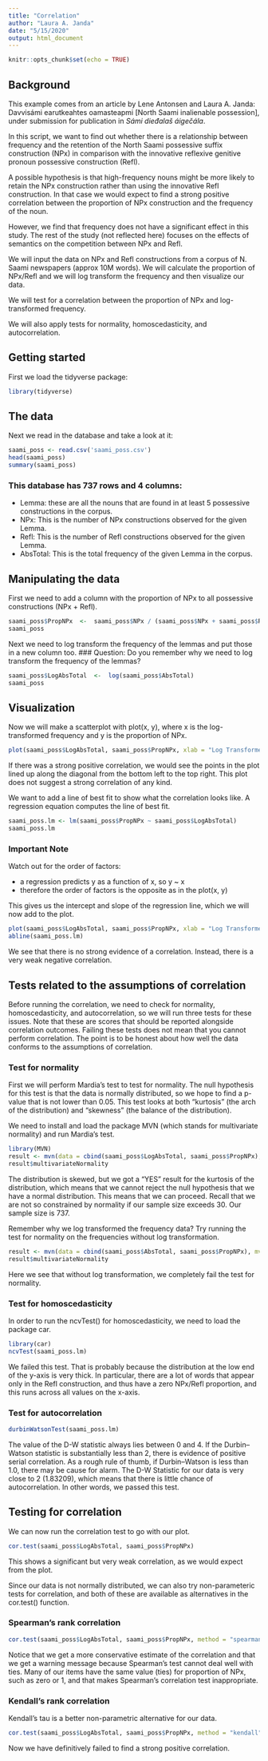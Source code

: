 ```yaml
---
title: "Correlation"
author: "Laura A. Janda"
date: "5/15/2020"
output: html_document
---
```


```r
knitr::opts_chunk$set(echo = TRUE)
```
## Background
This example comes from an article by Lene Antonsen and Laura
A. Janda: Davvisámi earutkeahtes oamasteapmi [North Saami inalienable possession], under submission for publication in *Sámi dieđalaš áigečála*.

In this script, we want to find out whether there 
is a relationship between frequency and the retention of 
the North Saami possessive suffix construction (NPx) in comparison with the innovative reflexive genitive pronoun possessive construction (Refl).

A possible hypothesis is that high-frequency nouns might be 
more likely to retain the NPx construction rather than
using the innovative Refl construction. 
In that case we would expect to find a strong positive correlation between the proportion of NPx construction and the frequency of the noun.

However, we find that 
frequency does not have a significant effect in this study. The rest of the study (not reflected here) focuses on the effects of semantics on the competition between NPx and Refl.

We will input the data on NPx and Refl constructions from a 
corpus of N. Saami newspapers (approx 10M words).
We will calculate the proportion of NPx/Refl
and we will log transform the frequency and then 
visualize our data.

We will test for a correlation between the proportion of NPx
and log-transformed frequency.

We will also apply tests for normality, homoscedasticity, and autocorrelation.

## Getting started

First we load the tidyverse package:
```r
library(tidyverse)
```

## The data

Next we read in the database and take a look at it:
```r
saami_poss <- read.csv('saami_poss.csv')
head(saami_poss)
summary(saami_poss)
```
### This database has 737 rows and 4 columns:
- Lemma: these are all the nouns that are found in at least 5 possessive constructions in the corpus.
- NPx: This is the number of NPx constructions observed for the given Lemma.
- Refl: This is the number of Refl constructions observed for the given Lemma.
- AbsTotal: This is the total frequency of the given Lemma in the corpus.

## Manipulating the data
First we need to add a column with the proportion of NPx to all possessive constructions (NPx + Refl).
```r
saami_poss$PropNPx  <-  saami_poss$NPx / (saami_poss$NPx + saami_poss$Refl)
saami_poss
```
Next we need to log transform the frequency of the lemmas and put those in a new column too.
### Question: Do you remember why we need to log transform the frequency of the lemmas?
```r
saami_poss$LogAbsTotal  <-  log(saami_poss$AbsTotal)
saami_poss
```


## Visualization
Now we will make a scatterplot with plot(x, y), where x is the log-transformed frequency and y is the proportion of NPx.
```r
plot(saami_poss$LogAbsTotal, saami_poss$PropNPx, xlab = "Log Transformed Word Frequency", ylab = "Proportion NPx")
```

If there was a strong positive correlation, we would see the points in the plot lined up along the diagonal from the bottom left to the top right.
This plot does not suggest a strong correlation of any kind.

We want to add a line of best fit to show what the correlation looks like. A regression equation computes the line of best fit. 

```r
saami_poss.lm <- lm(saami_poss$PropNPx ~ saami_poss$LogAbsTotal)
saami_poss.lm
```
### Important Note
Watch out for the order of factors:

* a regression predicts y as a function of x, so y ~ x
* therefore the order of factors is the opposite as in the plot(x, y)

This gives us the intercept and slope of the regression line, which we will now add to the plot.

```r
plot(saami_poss$LogAbsTotal, saami_poss$PropNPx, xlab = "Log Transformed Word Frequency", ylab = "Proportion NPx")
abline(saami_poss.lm)
```
We see that there is no strong evidence of a correlation.
Instead, there is a very weak negative correlation.

## Tests related to the assumptions of correlation
Before running the correlation, we need to check for 
normality, homoscedasticity, and autocorrelation,
so we will run three tests for these issues. Note that these are scores that should be reported alongside correlation outcomes. Failing these tests does not mean that you cannot perform correlation. The point is to be honest about how well the data conforms
to the assumptions of correlation.

### Test for normality
First we will perform Mardia’s test to test for normality.
The null hypothesis for this test is that the data is normally distributed, so we hope to find a p-value that is not lower than 0.05.
This test looks at both “kurtosis” (the arch of the distribution) and “skewness” (the balance of the distribution).

We need to install and load the package MVN 
(which stands for multivariate normality) and run Mardia’s test.
```r
library(MVN)
result <- mvn(data = cbind(saami_poss$LogAbsTotal, saami_poss$PropNPx), mvnTest = "mardia")
result$multivariateNormality
```

The distribution is skewed, but we got a “YES” result for the kurtosis of the distribution, which means that we cannot reject the null hypothesis that we have a normal distribution.
This means that we can proceed.
Recall that we are not so constrained by normality
if our sample size exceeds 30. 
Our sample size is 737.

Remember why we log transformed the frequency data?
Try running the test for normality on the frequencies 
without log transformation.
```r
result <- mvn(data = cbind(saami_poss$AbsTotal, saami_poss$PropNPx), mvnTest = "mardia")
result$multivariateNormality
```
Here we see that without log transformation, we
completely fail the test for normality.

### Test for homoscedasticity
In order to run the ncvTest() for homoscedasticity,
we need to load the package car.
```r
library(car)
ncvTest(saami_poss.lm)
```
We failed this test.
That is probably because the distribution at the low end
of the y-axis is very thick. 
In particular, there are
a lot of words that appear only in the Refl construction, 
and thus have a zero NPx/Refl proportion, and this 
runs across all values on the x-axis.

### Test for autocorrelation

```r
durbinWatsonTest(saami_poss.lm)
```

The value of the D-W statistic always lies between 0 and 4. 
If the Durbin–Watson statistic is substantially less than 2, there is evidence of positive serial correlation. 
As a rough rule of thumb, if Durbin–Watson is less than 1.0, there may be cause for alarm.
The D-W Statistic for our data is very close to 2 (1.83209), which means that there is little chance of autocorrelation.
In other words, we passed this test.

## Testing for correlation

We can now run the correlation test to go with our plot.

```r
cor.test(saami_poss$LogAbsTotal, saami_poss$PropNPx)
```

This shows a significant but very weak correlation,
as we would expect from the plot.

Since our data is not normally distributed, we can also try non-parameteric tests for correlation, and both of these are available as alternatives in the cor.test() function.

### Spearman's rank correlation

```r
cor.test(saami_poss$LogAbsTotal, saami_poss$PropNPx, method = "spearman")
```

Notice that we get a more conservative estimate of the correlation and 
that we get a warning message because 
Spearman’s test cannot 
deal well with ties. 
Many of our items have the same value (ties) for proportion of NPx, such as zero or 1, and that makes Spearman's correlation test inappropriate.

### Kendall's rank correlation

Kendall’s tau is a better non-parametric alternative for our data.

```r
cor.test(saami_poss$LogAbsTotal, saami_poss$PropNPx, method = "kendall")
```

Now we have definitively failed to find a strong positive correlation.
